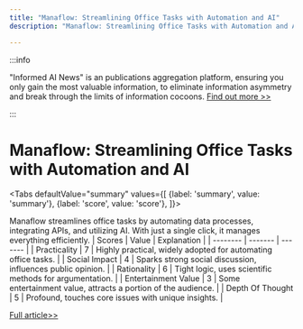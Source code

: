 ```yaml
---
title: "Manaflow: Streamlining Office Tasks with Automation and AI"
description: "Manaflow: Streamlining Office Tasks with Automation and AI"

---
```



:::info

"Informed AI News" is an publications aggregation platform, ensuring you only gain the most valuable information, to eliminate information asymmetry and break through the limits of information cocoons.  [Find out more >>](/)

:::

# Manaflow: Streamlining Office Tasks with Automation and AI


<Tabs
	defaultValue="summary"
	values={[
	{label: 'summary', value: 'summary'},
	{label: 'score', value: 'score'},
]}>
<TabItem value="summary">


Manaflow streamlines office tasks by automating data processes, integrating APIs, and utilizing AI. With just a single click, it manages everything efficiently.
</TabItem>
<TabItem value="score">
	| Scores     | Value   | Explanation |
	| -------- | ------- | ------- |
	| Practicality  | 7    | Highly practical, widely adopted for automating office tasks.    |
	| Social Impact | 4     | Sparks strong social discussion, influences public opinion.    |
	| Rationality    | 6    | Tight logic, uses scientific methods for argumentation.    |
	| Entertainment Value    | 3    | Some entertainment value, attracts a portion of the audience.    |
	| Depth Of Thought    | 5    | Profound, touches core issues with unique insights.    |
</TabItem>
</Tabs>

[Full article>>](https://www.producthunt.com/posts/manaflow)
